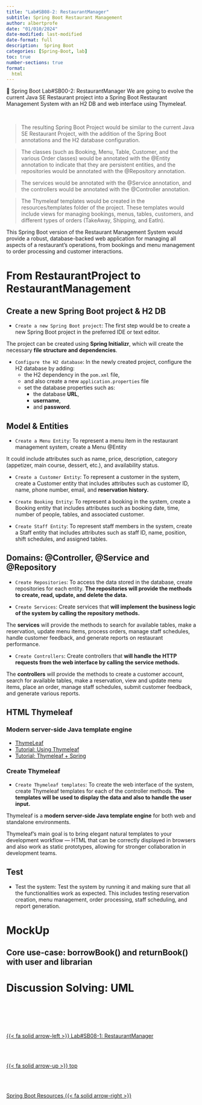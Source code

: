 ```yaml
---
title: "Lab#SB08-2: RestaurantManager"
subtitle: Spring Boot Restaurant Management
author: albertprofe
date: "01/010/2024"
date-modified: last-modified
date-format: full
description:  Spring Boot
categories: [Spring-Boot, lab]
toc: true
number-sections: true
format:
  html
---
```


:::: {.labs}
📘 Spring Boot Lab#SB00-2: RestaurantManager
We are going to evolve the current Java SE Restaurant project into a Spring Boot Restaurant Management System with an H2 DB and web interface using Thymeleaf.
:::
</br>

> The resulting Spring Boot Project would be similar to the current Java SE Restaurant Project, with the addition of the Spring Boot annotations and the H2 database configuration.


> The classes (such as Booking, Menu, Table, Customer, and the various Order classes) would be annotated with the @Entity annotation to indicate that they are persistent entities, and the repositories would be annotated with the @Repository annotation.


> The services would be annotated with the @Service annotation, and the controllers would be annotated with the @Controller annotation.


> The Thymeleaf templates would be created in the resources/templates folder of the project. These templates would include views for managing bookings, menus, tables, customers, and different types of orders (TakeAway, Shipping, and EatIn).


This Spring Boot version of the Restaurant Management System would provide a robust, database-backed web application for managing all aspects of a restaurant's operations, from bookings and menu management to order processing and customer interactions.

# From RestaurantProject to RestaurantManagement

## Create a new Spring Boot project & H2 DB

- ``Create a new Spring Boot project``: The first step would be to create a new Spring Boot project in the preferred IDE or text editor.

::: {.callout-note}
The project can be created using **Spring Initializr**, which will create the necessary **file structure and dependencies**.
:::

- ``Configure the H2 database``: In the newly created project, configure the H2 database by adding:
  - the H2 dependency in the ``pom.xml`` file,
  - and also create a new ``application.properties`` file
  - set the database properties such as:
    - the database **URL**,
    - **username**,
    - and **password**.

## Model & Entities

- `Create a Menu Entity`: To represent a menu item in the restaurant management system, create a Menu @Entity 

::: {.column-margin}
It could include attributes such as name, price, description, category (appetizer, main course, dessert, etc.), and availability status.
:::

- `Create a Customer Entity`: To represent a customer in the system, create a Customer entity that includes attributes such as customer ID, name, phone number, email, and **reservation history.**

- `Create Booking Entity`: To represent a booking in the system, create a Booking entity that includes attributes such as booking date, time, number of people, tables, and associated customer.

- `Create Staff Entity`: To represent staff members in the system, create a Staff entity that includes attributes such as staff ID, name, position, shift schedules, and assigned tables.

## Domains: @Controller, @Service and @Repository

- `Create Repositories`: To access the data stored in the database, create repositories for each entity. **The repositories will provide the methods to create, read, update, and delete the data.**

- `Create Services`: Create services that **will implement the business logic of the system by calling the repository methods.** 

::: {.column-margin}
The **services** will provide the methods to search for available tables, make a reservation, update menu items, process orders, manage staff schedules, handle customer feedback, and generate reports on restaurant performance.
:::

- `Create Controllers`: Create controllers that **will handle the HTTP requests from the web interface by calling the service methods.** 

::: {.column-margin}
The **controllers** will provide the methods to create a customer account, search for available tables, make a reservation, view and update menu items, place an order, manage staff schedules, submit customer feedback, and generate various reports.
:::

## HTML Thymeleaf

### Modern server-side Java template engine
- [ThymeLeaf](https://www.thymeleaf.org/){.external}
- [Tutorial: Using Thymeleaf](https://www.thymeleaf.org/doc/tutorials/3.0/usingthymeleaf.html){.external}
- [Tutorial: Thymeleaf + Spring](https://www.thymeleaf.org/doc/tutorials/3.0/thymeleafspring.html){.external}

### Create Thymeleaf

- `Create Thymeleaf templates`: To create the web interface of the system, create Thymeleaf templates for each of the controller methods. **The templates will be used to display the data and also to handle the user input.**

::: {.callout-note}
Thymeleaf is a **modern server-side Java template engine** for both web and standalone environments.

Thymeleaf's main goal is to bring elegant natural templates to your development workflow — HTML that can be correctly displayed in browsers and also work as static prototypes, allowing for stronger collaboration in development teams.
:::

## Test

- Test the system: Test the system by running it and making sure that all the functionalities work as expected. This includes testing reservation creation, menu management, order processing, staff scheduling, and report generation.

# MockUp

## Core use-case: borrowBook() and returnBook() with user and librarian



# Discussion Solving: UML


<!--- navLinks -->
<br><br>
<div class=row>
<br>
<div class='column left previous'>
<br>
[{{< fa solid arrow-left >}} Lab#SB08-1: RestaurantManager ](/springboot/sblab8-1.qmd)
<br>
</div>
<br>
<div class='column center'>
<br>
[{{< fa solid arrow-up >}} top](#top)
<br>
</div>
<br>
<div class='column right next'>
<br>
[Spring Boot Resources  {{< fa solid arrow-right >}}](/springboot/resources.qmd)
<br>
</div>
<br>
</div>
